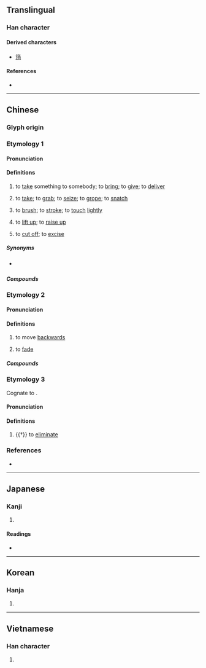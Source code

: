 {{character info}}
==Translingual==

===Han character===
{{Han char|rn=64|rad=手|as=07|sn=10|four=59027|canj=QFB|ids=⿰扌肖}}

====Derived characters====
* [[䈰]]

====References====
* {{Han ref|kx=0433.250|dkj=12148|dj=0783.050|hdz=31881.040|uh=634E|ud=25422|bh=AEB4|bd=44724}}

----

==Chinese==
{{zh-forms}}

===Glyph origin===
{{Han etym}}

===Etymology 1===

====Pronunciation====
{{zh-pron
|m=shāo
|m-s=
|c=saau1
|c-t=sau1
|g=
|h=pfs=sêu;gd=sau1
|j=sau1
|mb=sáu
|md=să/său
|md_note=să - vernacular; său - literary
|mn=sa/sau
|mn_note=sa - vernacular; sau - literary
|mn-t=siou1/siao1/sao1
|w=1sau
|x=
|mc=2
|oc=n,1
|cat=v
}}

====Definitions====
{{zh-hanzi}}

# to [[take]] something to somebody; to [[bring]]; to [[give]]; to [[deliver]]
# {{lb|zh|Min Dong|Hokkien}} to [[take]]; to [[grab]]; to [[seize]]; to [[grope]]; to [[snatch]]
# {{lb|zh|literary}} to [[brush]]; to [[stroke]]; to [[touch]] [[lightly]]
# {{lb|zh|literary}} to [[lift up]]; to [[raise up]]
# {{lb|zh|literary}} to [[cut off]]; to [[excise]]

=====Synonyms=====
* {{s|to cut off}} {{zh-l|割除}}

=====Compounds=====
{{zh-der|捎帶|捎腳|捎話}}

===Etymology 2===

====Pronunciation====
{{zh-pron
|m=shào
|j=sau3
|cat=v
}}

====Definitions====
{{zh-hanzi}}

# {{lb|zh|colloquial|chiefly of livestock, vehicles, etc.}} to move [[backwards]]
# {{lb|zh|colloquial|of colour}} to [[fade]]

=====Compounds=====
{{zh-der|捎色}}

===Etymology 3===
Cognate to {{och-l|消|to disappear}}.

====Pronunciation====
{{zh-pron
|m=xiāo
|c=siu1
|mc=1
|oc=y,2
|cat=v
}}

====Definitions====
{{zh-hanzi}}

# {{†}} to [[eliminate]]

===References===
* {{R:yue:Hanzi}}

{{zh-cat|Advanced}}

----

==Japanese==

===Kanji===
{{ja-kanji|grade=|rs=手07}}

# {{rfdef|ja|sort=手07}}

====Readings====
* {{ja-readings|on=[[そう]] (sō), [[しょう]] (shō)|kun=[[とる]] (toru)}}

----

==Korean==

===Hanja===
{{ko-hanja|hangeul=소|eumhun=|rv=so|mr=so|y=so}}

# {{rfdef|ko|sort=手07}}

----

==Vietnamese==

===Han character===
{{vi-readings|reading=sao|rs=手07}}

# {{rfdef|vi|sort=手07}}